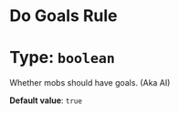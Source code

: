 # Do Goals Rule
# Type: `boolean`
Whether mobs should have goals. (Aka AI)

**Default value**: `true`

